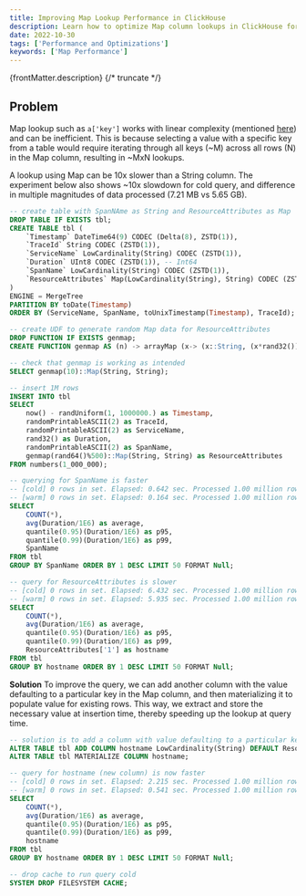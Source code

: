```yaml
---
title: Improving Map Lookup Performance in ClickHouse
description: Learn how to optimize Map column lookups in ClickHouse for better query performance by materializing specific keys as standalone columns.
date: 2022-10-30
tags: ['Performance and Optimizations']
keywords: ['Map Performance']
---
```


{frontMatter.description}
{/* truncate */}

## Problem

Map lookup such as `a['key']` works with linear complexity (mentioned [here](https://clickhouse.com/docs/sql-reference/data-types/map)) and can be inefficient. This is because selecting a value with a specific key from a table would require iterating through all keys (~M) across all rows (N) in the Map column, resulting in ~MxN lookups.

A lookup using Map can be 10x slower than a String column. The experiment below also shows ~10x slowdown for cold query, and difference in multiple magnitudes of data processed (7.21 MB vs 5.65 GB).

```sql
-- create table with SpanNAme as String and ResourceAttributes as Map
DROP TABLE IF EXISTS tbl;
CREATE TABLE tbl (
    `Timestamp` DateTime64(9) CODEC (Delta(8), ZSTD(1)),
    `TraceId` String CODEC (ZSTD(1)),
    `ServiceName` LowCardinality(String) CODEC (ZSTD(1)),
    `Duration` UInt8 CODEC (ZSTD(1)), -- Int64
    `SpanName` LowCardinality(String) CODEC (ZSTD(1)),
    `ResourceAttributes` Map(LowCardinality(String), String) CODEC (ZSTD(1))
)
ENGINE = MergeTree
PARTITION BY toDate(Timestamp)
ORDER BY (ServiceName, SpanName, toUnixTimestamp(Timestamp), TraceId);

-- create UDF to generate random Map data for ResourceAttributes
DROP FUNCTION IF EXISTS genmap;
CREATE FUNCTION genmap AS (n) -> arrayMap (x-> (x::String, (x*rand32())::String), range(1, n));

-- check that genmap is working as intended
SELECT genmap(10)::Map(String, String);

-- insert 1M rows
INSERT INTO tbl
SELECT
    now() - randUniform(1, 1000000.) as Timestamp,
    randomPrintableASCII(2) as TraceId,
    randomPrintableASCII(2) as ServiceName,
    rand32() as Duration,
    randomPrintableASCII(2) as SpanName,
    genmap(rand64()%500)::Map(String, String) as ResourceAttributes
FROM numbers(1_000_000);

-- querying for SpanName is faster
-- [cold] 0 rows in set. Elapsed: 0.642 sec. Processed 1.00 million rows, 7.21 MB (1.56 million rows/s., 11.22 MB/s.)
-- [warm] 0 rows in set. Elapsed: 0.164 sec. Processed 1.00 million rows, 7.21 MB (6.10 million rows/s., 43.99 MB/s.)
SELECT
    COUNT(*),
    avg(Duration/1E6) as average,
    quantile(0.95)(Duration/1E6) as p95,
    quantile(0.99)(Duration/1E6) as p99,
    SpanName
FROM tbl
GROUP BY SpanName ORDER BY 1 DESC LIMIT 50 FORMAT Null;

-- query for ResourceAttributes is slower
-- [cold] 0 rows in set. Elapsed: 6.432 sec. Processed 1.00 million rows, 5.65 GB (155.46 thousand rows/s., 879.07 MB/s.)
-- [warm] 0 rows in set. Elapsed: 5.935 sec. Processed 1.00 million rows, 5.65 GB (168.50 thousand rows/s., 952.81 MB/s.)
SELECT
    COUNT(*),
    avg(Duration/1E6) as average,
    quantile(0.95)(Duration/1E6) as p95,
    quantile(0.99)(Duration/1E6) as p99,
    ResourceAttributes['1'] as hostname
FROM tbl
GROUP BY hostname ORDER BY 1 DESC LIMIT 50 FORMAT Null;
```

**Solution**
To improve the query, we can add another column with the value defaulting to a particular key in the Map column, and then materializing it to populate value for existing rows. This way, we extract and store the necessary value at insertion time, thereby speeding up the lookup at query time.

```sql
-- solution is to add a column with value defaulting to a particular key in Map
ALTER TABLE tbl ADD COLUMN hostname LowCardinality(String) DEFAULT ResourceAttributes['1'];
ALTER TABLE tbl MATERIALIZE COLUMN hostname;

-- query for hostname (new column) is now faster
-- [cold] 0 rows in set. Elapsed: 2.215 sec. Processed 1.00 million rows, 21.67 MB (451.52 thousand rows/s., 9.78 MB/s.)
-- [warm] 0 rows in set. Elapsed: 0.541 sec. Processed 1.00 million rows, 21.67 MB (1.85 million rows/s., 40.04 MB/s.)
SELECT
    COUNT(*),
    avg(Duration/1E6) as average,
    quantile(0.95)(Duration/1E6) as p95,
    quantile(0.99)(Duration/1E6) as p99,
    hostname
FROM tbl
GROUP BY hostname ORDER BY 1 DESC LIMIT 50 FORMAT Null;

-- drop cache to run query cold
SYSTEM DROP FILESYSTEM CACHE;
```

